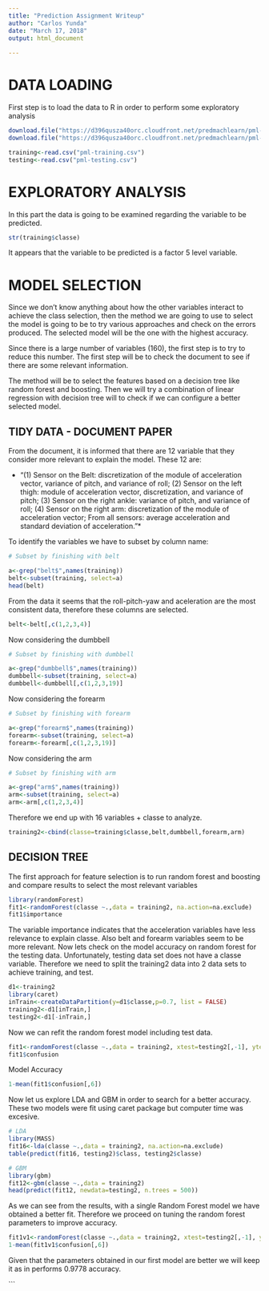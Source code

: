 ---
title: "Prediction Assignment Writeup"
author: "Carlos Yunda"
date: "March 17, 2018"
output: html_document
        
---
# DATA LOADING

First step is to load the data to R in order to perform some exploratory analysis

```{r, echo=TRUE}
download.file("https://d396qusza40orc.cloudfront.net/predmachlearn/pml-training.csv","pml-training.csv")
download.file("https://d396qusza40orc.cloudfront.net/predmachlearn/pml-testing.csv","pml-testing.csv")

training<-read.csv("pml-training.csv")
testing<-read.csv("pml-testing.csv")

```

# EXPLORATORY ANALYSIS

In this part the data is going to be examined regarding the variable to be predicted.

```{r, echo=TRUE}
str(training$classe)
```

It appears that the variable to be predicted is a factor 5 level variable.


# MODEL SELECTION

Since we don't know anything about how the other variables interact to achieve the class selection, then the method we are going to use to select the model is going to be to try various approaches and check on the errors produced. The selected model will be the one with the highest accuracy.

Since there is a large number of variables (160), the first step is to try to reduce this number. The first step will be to check the document to see if there are some relevant information.

The method will be to select the features based on a decision tree like random forest and boosting. Then we will try a combination of linear regression with decision tree will to check if we can configure a better selected model.

## TIDY DATA - DOCUMENT PAPER

From the document, it is informed that there are 12 variable that they consider more relevant to explain the model. These 12 are:

* "(1) Sensor on the Belt: discretization of the module of acceleration vector, variance of pitch, and variance of roll; (2) Sensor on the left thigh: module of acceleration vector, discretization, and variance of pitch; (3) Sensor on the right ankle: variance of pitch, and variance of roll; (4) Sensor on the right arm: discretization of the module of acceleration vector; From all sensors: average acceleration and standard deviation of acceleration. "*

To identify the variables we have to subset by column name:
```{r, echo=TRUE}
# Subset by finishing with belt

a<-grep("belt$",names(training))
belt<-subset(training, select=a)
head(belt)
```

From the data it seems that the roll-pitch-yaw and aceleration are the most consistent data, therefore these columns are selected.
```{r, echo=TRUE}
belt<-belt[,c(1,2,3,4)]
```

Now considering the dumbbell
```{r}
# Subset by finishing with dumbbell

a<-grep("dumbbell$",names(training))
dumbbell<-subset(training, select=a)
dumbbell<-dumbbell[,c(1,2,3,19)]
```

Now considering the forearm
```{r}
# Subset by finishing with forearm

a<-grep("forearm$",names(training))
forearm<-subset(training, select=a)
forearm<-forearm[,c(1,2,3,19)]
```

Now considering the arm
```{r}
# Subset by finishing with arm

a<-grep("arm$",names(training))
arm<-subset(training, select=a)
arm<-arm[,c(1,2,3,4)]
```

Therefore we end up with 16 variables + classe to analyze.
```{r}
training2<-cbind(classe=training$classe,belt,dumbbell,forearm,arm)
```

## DECISION TREE

The first approach for feature selection is to run random forest and boosting and compare results to select the most relevant variables

```{r, echo=TRUE}
library(randomForest)
fit1<-randomForest(classe ~.,data = training2, na.action=na.exclude)
fit1$importance
```

The variable importance indicates that the acceleration variables have less relevance to explain classe. Also belt and forearm variables seem to be more relevant. Now lets check on the model accuracy on random forest for the testing data. Unfortunately, testing data set does not have a classe variable. Therefore we need to split the training2 data into 2 data sets to achieve training, and test.

```{r}
d1<-training2
library(caret)
inTrain<-createDataPartition(y=d1$classe,p=0.7, list = FALSE)
training2<-d1[inTrain,]
testing2<-d1[-inTrain,]


```

Now we can refit the random forest model including test data.
```{r}
fit1<-randomForest(classe ~.,data = training2, xtest=testing2[,-1], ytest=testing2$classe, na.action=na.exclude, keep.forest=TRUE)
fit1$confusion
```

Model Accuracy

```{r}
1-mean(fit1$confusion[,6])
```


Now let us explore LDA and GBM in order to search for a better accuracy. These two models were fit using caret package but computer time was excesive.

```{r}
# LDA
library(MASS)
fit16<-lda(classe ~.,data = training2, na.action=na.exclude)
table(predict(fit16, testing2)$class, testing2$classe)


```

```{r}
# GBM
library(gbm)
fit12<-gbm(classe ~.,data = training2)
head(predict(fit12, newdata=testing2, n.trees = 500))
```


As we can see from the results, with a single Random Forest model we have obtained a better fit. Therefore we proceed on tuning the random forest parameters to improve accuracy. 


```{r}
fit1v1<-randomForest(classe ~.,data = training2, xtest=testing2[,-1], ytest=testing2$classe, na.action=na.exclude, keep.forest=TRUE, mtry = 4,ntree = 550 )
1-mean(fit1v1$confusion[,6])
```

Given that the parameters obtained in our first model are better we will keep it as in performs 0.9778 accuracy.



```

